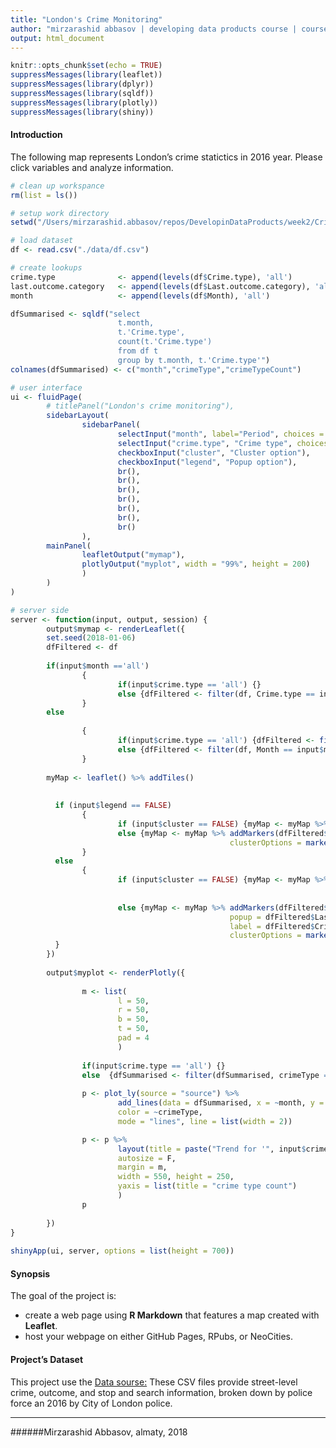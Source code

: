 ```yaml
---
title: "London's Crime Monitoring"
author: "mirzarashid abbasov | developing data products course | coursera | 06.JAN.2018"
output: html_document
---
```

```r
knitr::opts_chunk$set(echo = TRUE)
suppressMessages(library(leaflet))
suppressMessages(library(dplyr))
suppressMessages(library(sqldf))
suppressMessages(library(plotly))
suppressMessages(library(shiny))
```

#### Introduction
The following map represents London's crime statictics in 2016 year. Please click variables and analyze information.
```r
# clean up workspance
rm(list = ls())

# setup work directory
setwd("/Users/mirzarashid.abbasov/repos/DevelopinDataProducts/week2/CrimeMonitor")

# load dataset
df <- read.csv("./data/df.csv")

# create lookups
crime.type              <- append(levels(df$Crime.type), 'all')
last.outcome.category   <- append(levels(df$Last.outcome.category), 'all')
month                   <- append(levels(df$Month), 'all')

dfSummarised <- sqldf("select 
                        t.month, 
                        t.'Crime.type', 
                        count(t.'Crime.type') 
                        from df t
                        group by t.month, t.'Crime.type'")
colnames(dfSummarised) <- c("month","crimeType","crimeTypeCount")  

# user interface
ui <- fluidPage(
        # titlePanel("London's crime monitoring"),
        sidebarLayout(
                sidebarPanel(
                        selectInput("month", label="Period", choices = month, selected = 1),
                        selectInput("crime.type", "Crime type", choices = crime.type, selected = 1),
                        checkboxInput("cluster", "Cluster option"),
                        checkboxInput("legend", "Popup option"),
                        br(),
                        br(),
                        br(),
                        br(),
                        br(),
                        br(),
                        br()
                ),
        mainPanel(
                leafletOutput("mymap"),
                plotlyOutput("myplot", width = "99%", height = 200)
                )
        )
)

# server side        
server <- function(input, output, session) {
        output$mymap <- renderLeaflet({
        set.seed(2018-01-06)
        dfFiltered <- df
                        
        if(input$month =='all')
                {
                        if(input$crime.type == 'all') {} 
                        else {dfFiltered <- filter(df, Crime.type == input$crime.type)}
                }
        else  
                        
                {
                        if(input$crime.type == 'all') {dfFiltered <- filter(df, Month == input$month)}
                        else {dfFiltered <- filter(df, Month == input$month & Crime.type == input$crime.type)}
                }
          
        myMap <- leaflet() %>% addTiles()
          
        
          if (input$legend == FALSE) 
                {
                        if (input$cluster == FALSE) {myMap <- myMap %>% addMarkers(dfFiltered$Longitude, dfFiltered$Latitude)}
                        else {myMap <- myMap %>% addMarkers(dfFiltered$Longitude, dfFiltered$Latitude, 
                                                 clusterOptions = markerClusterOptions())}
                }
          else 
                {
                        if (input$cluster == FALSE) {myMap <- myMap %>% addMarkers(dfFiltered$Longitude, dfFiltered$Latitude, 
                                                                        popup = dfFiltered$Last.outcome.category,
                                                                        label = dfFiltered$Crime.ID)}
                        else {myMap <- myMap %>% addMarkers(dfFiltered$Longitude, dfFiltered$Latitude, 
                                                 popup = dfFiltered$Last.outcome.category,
                                                 label = dfFiltered$Crime.ID,
                                                 clusterOptions = markerClusterOptions())}
          }  
        })
                
        output$myplot <- renderPlotly({
                
                m <- list(
                        l = 50,
                        r = 50,
                        b = 50,
                        t = 50,
                        pad = 4
                        )   
                
                if(input$crime.type == 'all') {} 
                else  {dfSummarised <- filter(dfSummarised, crimeType == input$crime.type)}
          
                p <- plot_ly(source = "source") %>% 
                        add_lines(data = dfSummarised, x = ~month, y = ~crimeTypeCount, 
                        color = ~crimeType, 
                        mode = "lines", line = list(width = 2))

                p <- p %>%
                        layout(title = paste("Trend for '", input$crime.type, "' during 2016"),
                        autosize = F, 
                        margin = m,
                        width = 550, height = 250,
                        yaxis = list(title = "crime type count")
                        )
                p
          
        })
}
        
shinyApp(ui, server, options = list(height = 700))        

```

#### Synopsis
The goal of the project is:

* create a web page using **R Markdown** that features a map created with **Leaflet**.
* host your webpage on either GitHub Pages, RPubs, or NeoCities.

#### Project's Dataset
This project use the [Data sourse:](https://data.police.uk/data/) These CSV files provide street-level crime, outcome, and stop and search information, broken down by police force an 2016 by City of London police.

***
######Mirzarashid Abbasov, almaty, 2018